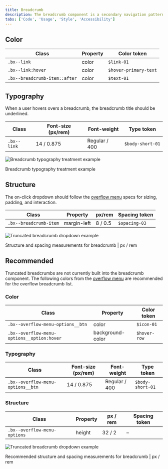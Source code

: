 ```yaml
---
title: Breadcrumb
description: The breadcrumb component is a secondary navigation pattern that shows hierarchy among content or traces a user’s path.
tabs: ['Code', 'Usage', 'Style', 'Accessibility']
---
```


## Color

| Class                         | Property | Color token           |
| ----------------------------- | -------- | --------------------- |
| `.bx--link`                   | color    | `$link-01`            |
| `.bx--link:hover`             | color    | `$hover-primary-text` |
| `.bx--breadcrumb-item::after` | color    | `$text-01`            |

## Typography

When a user hovers overs a breadcrumb, the breadcrumb title should be underlined.

| Class       | Font-size (px/rem) | Font-weight   | Type token       |
| ----------- | ------------------ | ------------- | ---------------- |
| `.bx--link` | 14 / 0.875         | Regular / 400 | `$body-short-01` |

<div className="image--fixed">

![Breadcrumb typography treatment example](images/breadcrumb-style-1.jpg)

</div>

<Caption>Breadcrumb typography treatment example</Caption>

## Structure

The on-click dropdown should follow the [overflow menu](/components/overflow-menu/code) specs for sizing, padding, and interaction.

| Class                  | Property    | px/rem  | Spacing token |
| ---------------------- | ----------- | ------- | ------------- |
| `.bx--breadcrumb-item` | margin-left | 8 / 0.5 | `$spacing-03` |

<div className="image--fixed">

![Truncated breadcrumb dropdown example](images/breadcrumb-style-2.jpg)

</div>

<Caption>Structure and spacing measurements for breadcrumb | px / rem</Caption>

## Recommended

Truncated breadcrumbs are not currently built into the breadcrumb component. The following colors from the [overflow menu](/components/overflow-menu/style) are recommended for the overflow breadcrumb list.

### Color

| Class                                      | Property         | Color token  |
| ------------------------------------------ | ---------------- | ------------ |
| `.bx--overflow-menu-options__btn`          | color            | `$icon-01`   |
| `.bx--overflow-menu-options__option:hover` | background-color | `$hover-row` |

### Typography

| Class                             | Font-size (px/rem) | Font-weight   | Type token       |
| --------------------------------- | ------------------ | ------------- | ---------------- |
| `.bx--overflow-menu-options__btn` | 14 / 0.875         | Regular / 400 | `$body-short-01` |

### Structure

| Class                        | Property | px / rem | Spacing token |
| ---------------------------- | -------- | -------- | ------------- |
| `.bx--overflow-menu-options` | height   | 32 / 2   | –             |

<div className="image--fixed">

![Truncated breadcrumb dropdown example](images/breadcrumb-style-3.jpg)

</div>

<Caption>
  Recommended structure and spacing measurements for breadcrumb | px / rem
</Caption>
